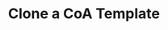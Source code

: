 ---
title: "Clone a CoA Template"
openapi: "POST /v0/platform-gl/coa-templates/{coa_template_id}/clone"
description: "Clone a chart of accounts template."
---